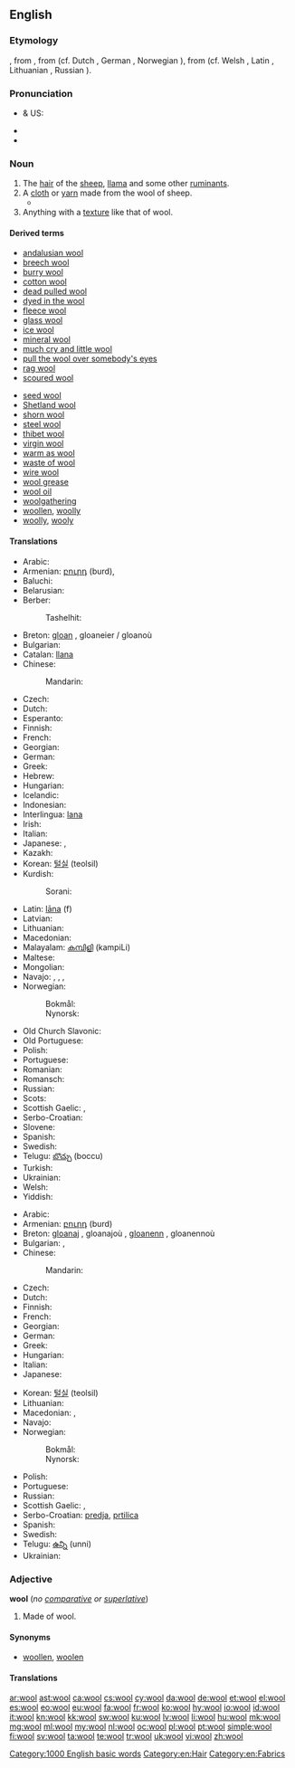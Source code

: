 {{also|Wool}}
==English==

===Etymology===
{{etyl|enm}} {{term|wolle|lang=enm}}, from {{etyl|ang}} {{term|wull|lang=ang}}, from {{etyl|gem-pro|en}} {{recons|wullō|lang=gem-pro}} (cf. Dutch {{term|wol|lang=nl}}, German {{term|Wolle|lang=de}}, Norwegian {{term|ull|lang=no}}), from {{etyl|ine-pro|en}} {{recons|h₂wĺ̥h₁neh₂|lang=ine-pro}} (cf. Welsh {{term|gwlân|lang=cy}}, Latin {{term|lana|lāna|lang=la}}, Lithuanian {{term|vilna|vìlna|lang=lt}}, Russian {{term|волна|tr=volna|lang=ru}}).

===Pronunciation===
* {{a|RP}} & US: {{IPA|/wʊl/}}
* {{audio|en-us-wool.ogg|Audio (US)}}
* {{rhymes|ʊl}}

===Noun===
{{wikipedia}}
{{en-noun|-|s}}

# The [[hair]] of the [[sheep]], [[llama]] and some other [[ruminant]]s.
# A [[cloth]] or [[yarn]] made from the wool of sheep.
#* {{quote-news|2009|January 12|Mireya Navarro|It May Market Organic Alternatives, but Is Your Cleaner Really Greener?|New York Times|url=
|passage=Spielvogel said wet cleaning also has limitations; while it is fine for cottons and fabrics worn in warm climates, he said, it can damage heavy '''wools''' or structured clothes like suit jackets. }}
# Anything with a [[texture]] like that of wool.

====Derived terms====
{{top2}}
* [[andalusian wool]]
* [[breech wool]]
* [[burry wool]]
* [[cotton wool]]
* [[dead pulled wool]]
* [[dyed in the wool]]
* [[fleece wool]]
* [[glass wool]]
* [[ice wool]]
* [[mineral wool]]
* [[much cry and little wool]]
* [[pull the wool over somebody's eyes]]
* [[rag wool]]
* [[scoured wool]]
{{mid2}}
* [[seed wool]]
* [[Shetland wool]]
* [[shorn wool]]
* [[steel wool]]
* [[thibet wool]]
* [[virgin wool]]
* [[warm as wool]]
* [[waste of wool]]
* [[wire wool]]
* [[wool grease]]
* [[wool oil]]
* [[woolgathering]]
* [[woollen]], [[woolly]]
* [[woolly]], [[wooly]]
{{bottom}}

====Translations====
{{trans-top|hair of sheep, etc.}}
* Arabic: {{t-|ar|صوف|m|tr=Suuf}}
* Armenian: [[բուրդ]] (burd), {{qualifier|archaic}} {{t-|hy|գեղմ|tr=geġm}}
* Baluchi: {{tø|bal|پژم|tr=pažm, pažam}}
* Belarusian: {{t-|be|воўна|f|tr=voŭna}}
* Berber:
*: Tashelhit: {{tø|shi|taḍutt|f}}
* Breton: [[gloan]] {{m}}, gloaneier / gloanoù {{p}}
* Bulgarian: {{t+|bg|вълна|f|tr=vălna}}
* Catalan: [[llana]] {{f}}
* Chinese:
*: Mandarin: {{t|cmn|羊毛|tr=yángmáo|sc=Hani}}
* Czech: {{t+|cs|vlna}}
* Dutch: {{t+|nl|wol|m}}
* Esperanto: {{t-|eo|lano}}
* Finnish: {{t+|fi|villa}}
* French: {{t+|fr|laine|f}}
* Georgian: {{t-|ka|მატყლი|tr=matqli|sc=Geor}}
* German: {{t+|de|Wolle|f}}
* Greek: {{t+|el|μαλλί|n|tr=mallí|sc=Grek}}
* Hebrew: {{t+|he|צמר|m|tr=tsémer}}
* Hungarian: {{t+|hu|gyapjú}}
* Icelandic: {{t+|is|ull}}
* Indonesian: {{t+|id|wol}}
* Interlingua: [[lana]]
* Irish: {{t-|ga|olann|f}}
* Italian: {{t+|it|lana|f}}
* Japanese: {{t-|ja|ウール|tr=ūru}}, {{t-|ja|羊毛|tr=ようもう, yōmō}}
* Kazakh: {{t|kk|жүн|tr=jün|sc=Cyrl}}
* Korean: [[털실]] (teolsil)
* Kurdish:
*: Sorani: {{t|ku|خوری|tr=xurí|sc=ku-Arab}}
{{trans-mid}}
* Latin: [[lana|lāna]] (f)
* Latvian: {{t+|lv|vilna|f}}
* Lithuanian: {{t+|lt|vilna|f}}
* Macedonian: {{t-|mk|волна|f|tr=vólna}}
* Malayalam: [[കമ്പിളി]] (kampiLi)
* Maltese: {{t-|mt|suf|m}}
* Mongolian: {{t-|mn|ноос|tr=noos|sc=Cyrl}}
* Navajo: {{tø|nv|aghaaʼ}}, {{tø|nv|dibé bighaaʼ}}, {{tø|nv|hakʼaz ayání bighaaʼ}}, {{tø|nv|Shádiʼááhdę́ę́ʼ tłʼízí bighaaʼ}}
* Norwegian:
*: Bokmål: {{t+|nb|ull|m|f}}
*: Nynorsk: {{t-|nn|ull|f}}
* Old Church Slavonic: {{tø|cu|вльна|f|tr=vlĭna|sc=Cyrs}}
* Old Portuguese: {{tø|roa-ptg|lãa}}
* Polish: {{t+|pl|wełna|f}}
* Portuguese: {{t+|pt|lã|f}}
* Romanian: {{t+|ro|lână|f}}
* Romansch: {{t-|rm|launa|f}}
* Russian: {{t+|ru|шерсть|f|tr=šerst’}}
* Scots: {{tø|sco|oo}}
* Scottish Gaelic: {{t-|gd|clòimh|f}}, {{t-|gd|olann|f}}
* Serbo-Croatian: {{t-|sh|вуна|f|sc=Cyrl}}
* Slovene: {{t+|sl|volna|f}}
* Spanish: {{t+|es|lana|f}}
* Swedish: {{t+|sv|ull|c}}
* Telugu: [[బొచ్చు]] (boccu)
* Turkish: {{t+|tr|yün}}
* Ukrainian: {{t-|uk|вовна|f|tr=vóvna}}
* Welsh: {{t+|cy|gwlân|m}}
* Yiddish: {{t-|yi|וואָל|tr=vol|sc=Hebr}}
{{trans-bottom}}

{{trans-top|cloth or yarn}}
* Arabic: {{t-|ar|صوف|tr=ʂu:f}}
* Armenian: [[բուրդ]] (burd)
* Breton: [[gloanaj]] {{m}}, gloanajoù {{p}}, [[gloanenn]] {{f}}, gloanennoù {{p}}
* Bulgarian: {{t+|bg|вълна|f|sc=Cyrl|tr=vălna}}, {{t-|bg|прежда|sc=Cyrl|tr=prezhda}}
* Chinese:
*: Mandarin: {{t|cmn|羊毛|tr=yángmáo|sc=Hani}}
* Czech: {{t+|cs|vlna}}
* Dutch: {{t+|nl|wol}}
* Finnish: {{t+|fi|villa}}
* French: {{t+|fr|laine|f}}
* Georgian: {{t-|ka|შალის ქსოვილი|tr=šalis k'sovili|sc=Geor}}
* German: {{t+|de|Wolle|f}}
* Greek: {{t+|el|μαλλί|n|tr=mallí|sc=Grek}}
* Hungarian: {{t+|hu|gyapjú}}
* Italian: {{t+|it|lana|f}}
* Japanese: {{t-|ja|羊毛|tr=ようもう, yōmō}}
{{trans-mid}}
* Korean: [[털실]] (teolsil)
* Lithuanian: {{t-|lt|vilnonas|m}}
* Macedonian: {{t-|mk|волница|f|tr=vólnica}}, {{t-|mk|преѓа|f|tr=préǵa}}
* Navajo: {{tø|nv|aghaaʼ}}
* Norwegian:
*: Bokmål: {{t+|nb|ull|m|f}}
*: Nynorsk: {{t-|nn|ull|f}}
* Polish: {{t+|pl|wełna|f}}
* Portuguese: {{t+|pt|lã|f}}
* Russian: {{t+|ru|шерсть|f|tr=šerst’}}
* Scottish Gaelic: {{t-|gd|clòimh|f}}, {{t-|gd|olann|f}}
* Serbo-Croatian: [[predja]], [[prtilica]]
* Spanish: {{t+|es|lana|f}}
* Swedish: {{t+|sv|ylle|n}}
* Telugu: [[ఉన్ని]] (unni)
* Ukrainian: {{t-|uk|вовна|f|tr=vóvna}}
{{trans-bottom}}

{{trans-top|anything with a texture like that of wool}}
{{trans-mid}}
{{trans-bottom}}

===Adjective===
'''wool''' (''no [[comparative]] or [[superlative]]'')

# Made of wool.

====Synonyms====
* [[woollen]], [[woolen]]

====Translations====
{{trans-see|made of wool|[[woollen]], [[woolen]]}}

[[Category:1000 English basic words]]
[[Category:en:Hair]]
[[Category:en:Fabrics]]

[[ar:wool]]
[[ast:wool]]
[[ca:wool]]
[[cs:wool]]
[[cy:wool]]
[[da:wool]]
[[de:wool]]
[[et:wool]]
[[el:wool]]
[[es:wool]]
[[eo:wool]]
[[eu:wool]]
[[fa:wool]]
[[fr:wool]]
[[ko:wool]]
[[hy:wool]]
[[io:wool]]
[[id:wool]]
[[it:wool]]
[[kn:wool]]
[[kk:wool]]
[[sw:wool]]
[[ku:wool]]
[[lv:wool]]
[[li:wool]]
[[hu:wool]]
[[mk:wool]]
[[mg:wool]]
[[ml:wool]]
[[my:wool]]
[[nl:wool]]
[[oc:wool]]
[[pl:wool]]
[[pt:wool]]
[[simple:wool]]
[[fi:wool]]
[[sv:wool]]
[[ta:wool]]
[[te:wool]]
[[tr:wool]]
[[uk:wool]]
[[vi:wool]]
[[zh:wool]]
